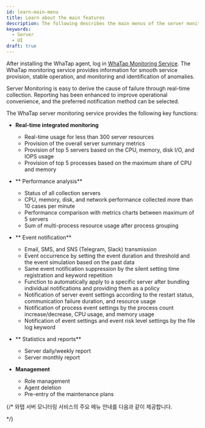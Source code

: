 ```yaml
---
id: learn-main-menu
title: Learn about the main features
description: The following describes the main menus of the server monitoring service.
keywords:
  - Server
  - UI
draft: true
---
```


After installing the WhaTap agent, log in [WhaTap Monitoring Service](https://service.whatap.io). The WhaTap monitoring service provides information for smooth service provision, stable operation, and monitoring and identification of anomalies.

Server Monitoring is easy to derive the cause of failure through real-time collection. Reporting has been enhanced to improve operational convenience, and the preferred notification method can be selected.

The WhaTap server monitoring service provides the following key functions:

- **Real-time integrated monitoring**

  - Real-time usage for less than 300 server resources
  - Provision of the overall server summary metrics
  - Provision of top 5 servers based on the CPU, memory, disk I/O, and IOPS usage
  - Provision of top 5 processes based on the maximum share of CPU and memory

- ** Performance analysis**

  - Status of all collection servers
  - CPU, memory, disk, and network performance collected more than 10 cases per minute
  - Performance comparison with metrics charts between maximum of 5 servers
  - Sum of multi-process resource usage after process grouping

- ** Event notification**

  - Email, SMS, and SNS (Telegram, Slack) transmission
  - Event occurrence by setting the event duration and threshold and the event simulation based on the past data
  - Same event notification suppression by the silent setting time registration and keyword repetition
  - Function to automatically apply to a specific server after bundling individual notifications and providing them as a policy
  - Notification of server event settings according to the restart status, communication failure duration, and resource usage
  - Notification of process event settings by the process count increase/decrease, CPU usage, and memory usage
  - Notification of event settings and event risk level settings by the file log keyword

- ** Statistics and reports**

  - Server daily/weekly report
  - Server monthly report

- **Management**

  - Role management
  - Agent deletion
  - Pre-entry of the maintenance plans  

{/*
와탭 서버 모니터링 서비스의 주요 메뉴 안내를 다음과 같이 제공합니다.


<DocCardList/>
*/}
